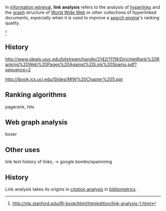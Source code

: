 {{About|link analysis of [[World Wide Web]]|other uses|network analysis}}

In [[information retrieval]], '''link analysis''' refers to the analysis of [[hyperlink]]s and the [[Graph (mathematics)|graph]] structure of [[World Wide Web]] or other collections of hyperlinked documents, especially when it is used to improve a [[search engine]]'s ranking quality.

<ref>http://nlp.stanford.edu/IR-book/html/htmledition/link-analysis-1.html</ref>


== History ==
http://www.ideals.uiuc.edu/bitstream/handle/2142/11119/DirichletRank%20Ranking%20Web%20Pages%20Against%20Link%20Spams.pdf?sequence=2

http://ibook.ics.uci.edu/Slides/MIW%20Chapter%205.ppt

== Ranking algorithms ==
pagerank, hits

== Web graph analysis ==
boser

== Other uses ==
link text
history of links, -> google bombs/spamming

== History ==

Link analysis takes its origins in [[citation analysis]] in [[bibliometrics]].


